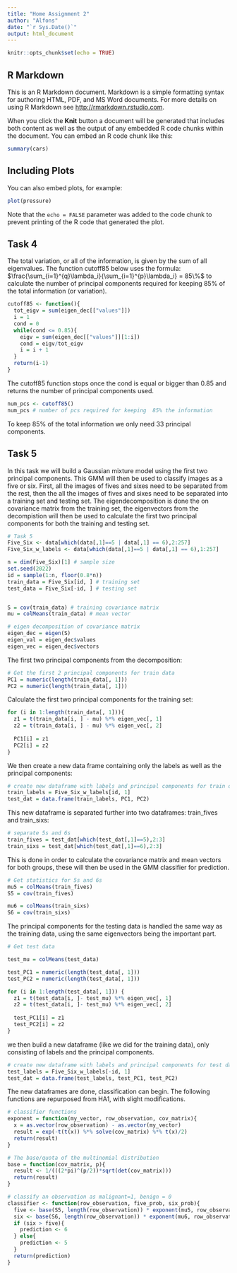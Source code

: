 ```yaml
---
title: "Home Assignment 2"
author: "Alfons"
date: "`r Sys.Date()`"
output: html_document
---
```


```r
knitr::opts_chunk$set(echo = TRUE)
```

## R Markdown

This is an R Markdown document. Markdown is a simple formatting syntax for authoring HTML, PDF, and MS Word documents. For more details on using R Markdown see <http://rmarkdown.rstudio.com>.

When you click the **Knit** button a document will be generated that includes both content as well as the output of any embedded R code chunks within the document. You can embed an R code chunk like this:

```r
summary(cars)
```

## Including Plots

You can also embed plots, for example:

```r
plot(pressure)
```

Note that the `echo = FALSE` parameter was added to the code chunk to prevent printing of the R code that generated the plot.

## Task 4
The total variation, or all of the information, is given by the sum of all eigenvalues. The function cutoff85 below uses the formula:
$\frac{\sum_{i=1}^{q}\lambda_i}{\sum_{i=1}^{p}\lambda_i} = 85\%$
to calculate the number of principal components required for keeping 85% of the total information (or variation).
```r
cutoff85 <- function(){
  tot_eigv = sum(eigen_dec[["values"]])
  i = 1
  cond = 0
  while(cond <= 0.85){
    eigv = sum(eigen_dec[["values"]][1:i])
    cond = eigv/tot_eigv
    i = i + 1
  }
  return(i-1)
}
```
The cutoff85 function stops once the cond is equal or bigger than 0.85 and returns the number of principal components used.
```r
num_pcs <- cutoff85()
num_pcs # number of pcs required for keeping  85% the information
```
To keep 85% of the total information we only need 33 principal components.

## Task 5
In this task we will build a Gaussian mixture model using the first two principal components. This GMM will then be used to classify images as a five or six. First, all the images of fives and sixes need to be separated from the rest, then the all the images of fives and sixes need to be separated into a training set and testing set. The eigendecomposition is done the on covariance matrix from the training set, the eigenvectors from the decompistion will then be used to calculate the first two principal components for both the training and testing set.

```r
# Task 5
Five_Six <- data[which(data[,1]==5 | data[,1] == 6),2:257]
Five_Six_w_labels <- data[which(data[,1]==5 | data[,1] == 6),1:257]

n = dim(Five_Six)[1] # sample size
set.seed(2022)
id = sample(1:n, floor(0.8*n)) 
train_data = Five_Six[id, ] # training set
test_data = Five_Six[-id, ] # testing set


S = cov(train_data) # training covariance matrix
mu = colMeans(train_data) # mean vector

# eigen decomposition of covariance matrix
eigen_dec = eigen(S) 
eigen_val = eigen_dec$values
eigen_vec = eigen_dec$vectors
```

The first two principal components from the decomposition:
```r
# Get the first 2 principal components for train data
PC1 = numeric(length(train_data[, 1]))
PC2 = numeric(length(train_data[, 1]))
```

Calculate the first two principal components for the training set:
```r
for (i in 1:length(train_data[, 1])){
  z1 = t(train_data[i, ] - mu) %*% eigen_vec[, 1]
  z2 = t(train_data[i, ] - mu) %*% eigen_vec[, 2]
  
  PC1[i] = z1
  PC2[i] = z2
}
```

We then create a new data frame containing only the labels as well as the principal components:
```r
# create new dataframe with labels and principal components for train data
train_labels = Five_Six_w_labels[id, 1]
test_dat = data.frame(train_labels, PC1, PC2)
```

This new dataframe is separated further into two dataframes: train_fives and train_sixs:
```r
# separate 5s and 6s
train_fives = test_dat[which(test_dat[,1]==5),2:3]
train_sixs = test_dat[which(test_dat[,1]==6),2:3]

```

This is done in order to calculate the covariance matrix and mean vectors for both groups, these will then be used in the GMM classifier for prediction.
```r
# Get statistics for 5s and 6s
mu5 = colMeans(train_fives)
S5 = cov(train_fives)

mu6 = colMeans(train_sixs)
S6 = cov(train_sixs)
```

The principal components for the testing data is handled the same way as the training data, using the same eigenvectors being the important part.
```r
# Get test data

test_mu = colMeans(test_data)

test_PC1 = numeric(length(test_data[, 1]))
test_PC2 = numeric(length(test_data[, 1]))

for (i in 1:length(test_data[, 1])) {
  z1 = t(test_data[i, ]- test_mu) %*% eigen_vec[, 1]
  z2 = t(test_data[i, ]- test_mu) %*% eigen_vec[, 2]
  
  test_PC1[i] = z1
  test_PC2[i] = z2
}
```

we then build a new dataframe (like we did for the training data), only consisting of labels and the principal components.
```r
# create new dataframe with labels and principal components for test data
test_labels = Five_Six_w_labels[-id, 1]
test_dat = data.frame(test_labels, test_PC1, test_PC2)
```

The new dataframes are done, classification can begin. The following functions are repurposed from HA1, with slight modifications.
```r
# classifier functions
exponent = function(my_vector, row_observation, cov_matrix){
  x = as.vector(row_observation) - as.vector(my_vector)
  result = exp(-t(t(x)) %*% solve(cov_matrix) %*% t(x)/2)
  return(result)
}

# The base/quota of the multinomial distribution
base = function(cov_matrix, p){
  result <- 1/(((2*pi)^(p/2))*sqrt(det(cov_matrix)))
  return(result)
}

# classify an observation as malignant=1, benign = 0
classifier <- function(row_observation, five_prob, six_prob){
  five <- base(S5, length(row_observation)) * exponent(mu5, row_observation, S5) * five_prob
  six <- base(S6, length(row_observation)) * exponent(mu6, row_observation, S6) * six_prob
  if (six > five){
    prediction <- 6
  } else{
    prediction <- 5
  }
  return(prediction)
}
```

